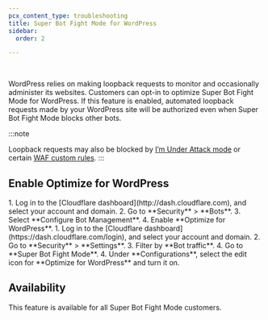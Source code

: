 ```yaml
---
pcx_content_type: troubleshooting
title: Super Bot Fight Mode for WordPress
sidebar:
  order: 2

---
```



<Render file="wordpress-loopback-definition" /> <br/>

WordPress relies on making loopback requests to monitor and occasionally administer its websites. Customers can opt-in to optimize Super Bot Fight Mode for WordPress. If this feature is enabled, automated loopback requests made by your WordPress site will be authorized even when Super Bot Fight Mode blocks other bots.

:::note

Loopback requests may also be blocked by [I’m Under Attack mode](/fundamentals/reference/under-attack-mode/) or certain [WAF custom rules](/waf/custom-rules/). 
:::

## Enable Optimize for WordPress

<Tabs syncKey="dashNewNav"> 
  <TabItem label="Old dashboard">
    <Steps>
      1. Log in to the [Cloudflare dashboard](http://dash.cloudflare.com), and select your account and domain.
      2. Go to **Security** > **Bots**.
      3. Select **Configure Bot Management**.
      4. Enable **Optimize for WordPress**.
    </Steps>
  </TabItem> 
  <TabItem label="New dashboard" icon="rocket">
    <Steps>
      1. Log in to the [Cloudflare dashboard](https://dash.cloudflare.com/login), and select your account and domain.
      2. Go to **Security** > **Settings**.
      3. Filter by **Bot traffic**.
      4. Go to **Super Bot Fight Mode**.
      4. Under **Configurations**, select the edit icon for **Optimize for WordPress** and turn it on.
    </Steps>
  </TabItem>
</Tabs>

## Availability

This feature is available for all Super Bot Fight Mode customers.

